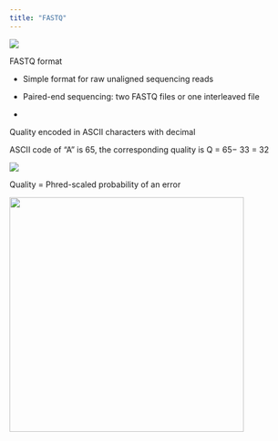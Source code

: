 ```yaml
---
title: "FASTQ"
---
```


![](images/fastq.png)

FASTQ format

-   Simple format for raw unaligned sequencing reads

<!-- -->

-   Paired-end sequencing: two FASTQ files or one interleaved file

-   

Quality encoded in ASCII characters with decimal

ASCII code of “A” is 65, the corresponding quality is Q = 65− 33 = 32

![](images/fastq2.png)

Quality = Phred-scaled probability of an error

![](images/phred.png){width="411"}

